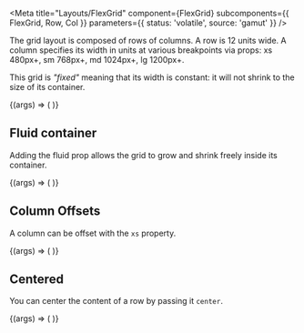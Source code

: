 
<Meta
  title="Layouts/FlexGrid"
  component={FlexGrid}
  subcomponents={{ FlexGrid, Row, Col }}
  parameters={{ status: 'volatile', source: 'gamut' }}
/>

The grid layout is composed of rows of columns. A row is 12 units wide. A
column specifies its width in units at various breakpoints via props: xs
480px+, sm 768px+, md 1024px+, lg 1200px+.

This grid is _"fixed"_ meaning that its width is constant: it will
not shrink to the size of its container.

<Canvas>
  <Story name="Fixed Grid Default">
    {(args) => (
      <FlexGrid {...defaultGridProps} fluid>
        <Row>
          <Col xs={12} sm={3} md={2} lg={1}>
            <Box />
          </Col>
          <Col xs={6} sm={6} md={8} lg={10}>
            <Box />
          </Col>
          <Col xs={6} sm={3} md={2} lg={1}>
            <Box />
          </Col>
        </Row>
        <Row>
          <Col xs={12} sm={2}>
            <Box />
          </Col>
          <Col xs={12} sm={2}>
            <Box />
          </Col>
          <Col xs={12} sm={2}>
            <Box />
          </Col>
          <Col xs={12} sm={2}>
            <Box />
          </Col>
          <Col xs={12} sm={2}>
            <Box />
          </Col>
          <Col xs={12} sm={2}>
            <Box />
          </Col>
        </Row>
      </FlexGrid>
    )}
  </Story>
</Canvas>

<Props of={FlexGrid} />

## Fluid container

Adding the fluid prop allows the grid to grow and shrink freely inside its
container.

<Canvas>
  <Story name="Fluid Container">
    {(args) => (
      <FlexGrid {...defaultGridProps} fluid>
        <Row>
          <Col xs={12} sm={3} md={2} lg={1}>
            <Box />
          </Col>
          <Col xs={6} sm={6} md={8} lg={10}>
            <Box />
          </Col>
          <Col xs={6} sm={3} md={2} lg={1}>
            <Box />
          </Col>
        </Row>
        <Row>
          <Col xs={12} sm={2}>
            <Box />
          </Col>
          <Col xs={12} sm={2}>
            <Box />
          </Col>
          <Col xs={12} sm={2}>
            <Box />
          </Col>
          <Col xs={12} sm={2}>
            <Box />
          </Col>
          <Col xs={12} sm={2}>
            <Box />
          </Col>
          <Col xs={12} sm={2}>
            <Box />
          </Col>
        </Row>
      </FlexGrid>
    )}
  </Story>
</Canvas>

## Column Offsets

A column can be offset with the `xs` property.

<Canvas>
  <Story name="Column Offsets">
    {(args) => (
      <FlexGrid fluid {...defaultGridProps}>
        <Row>
          <Col xsOffset={11} xs={1}>
            <Box />
          </Col>
          <Col xsOffset={10} xs={2}>
            <Box />
          </Col>
          <Col xsOffset={9} xs={3}>
            <Box />
          </Col>
          <Col xsOffset={8} xs={4}>
            <Box />
          </Col>
          <Col xsOffset={7} xs={5}>
            <Box />
          </Col>
          <Col xsOffset={6} xs={6}>
            <Box />
          </Col>
          <Col xsOffset={5} xs={7}>
            <Box />
          </Col>
          <Col xsOffset={4} xs={8}>
            <Box />
          </Col>
          <Col xsOffset={3} xs={9}>
            <Box />
          </Col>
          <Col xsOffset={2} xs={10}>
            <Box />
          </Col>
          <Col xsOffset={1} xs={11}>
            <Box />
          </Col>
        </Row>
      </FlexGrid>
    )}
  </Story>
</Canvas>

## Centered

You can center the content of a row by passing it `center`.

<Canvas>
  <Story name="Centered">
    {(args) => (
      <FlexGrid fluid {...defaultGridProps}>
        <Row>
          <Col xs={12}>
            <Row center="xs">
              <Col xs={6}>
                <Box />
              </Col>
            </Row>
          </Col>
        </Row>
      </FlexGrid>
    )}
  </Story>
</Canvas>
